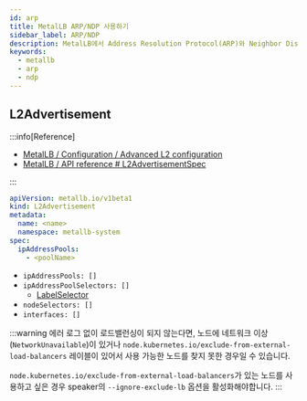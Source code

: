 ```yaml
---
id: arp
title: MetalLB ARP/NDP 사용하기
sidebar_label: ARP/NDP
description: MetalLB에서 Address Resolution Protocol(ARP)와 Neighbor Discovery Protocol(NDP) 사용하기
keywords:
  - metallb
  - arp
  - ndp
---
```


## L2Advertisement

:::info[Reference]

- [MetalLB / Configuration / Advanced L2 configuration](https://metallb.universe.tf/configuration/_advanced_l2_configuration/)
- [MetalLB / API reference # L2AdvertisementSpec](https://metallb.io/apis/#l2advertisementspec)

:::

```yaml
apiVersion: metallb.io/v1beta1
kind: L2Advertisement
metadata:
  name: <name>
  namespace: metallb-system
spec:
  ipAddressPools:
    - <poolName>
```

- `ipAddressPools: []`
- `ipAddressPoolSelectors: []`
  - [LabelSelector](/docs/mlops/kubernetes/object-management/label#label-selector)
- `nodeSelectors: []`
- `interfaces: []`

:::warning
에러 로그 없이 로드밸런싱이 되지 않는다면, 노드에 네트워크 이상(`NetworkUnavailable`)이 있거나 `node.kubernetes.io/exclude-from-external-load-balancers` 레이블이 있어서 사용 가능한 노드를 찾지 못한 경우일 수 있습니다.

`node.kubernetes.io/exclude-from-external-load-balancers`가 있는 노드를 사용하고 싶은 경우 speaker의 `--ignore-exclude-lb` 옵션을 활성화해야합니다.
:::
